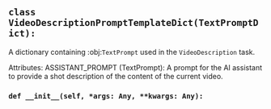 <a id="camel.prompts.video_description_prompt"></a>

<a id="camel.prompts.video_description_prompt.VideoDescriptionPromptTemplateDict"></a>

## `class VideoDescriptionPromptTemplateDict(TextPromptDict):`

A dictionary containing :obj:`TextPrompt` used in the `VideoDescription`
task.

Attributes:
ASSISTANT_PROMPT (TextPrompt): A prompt for the AI assistant to
provide a shot description of the content of the current video.

<a id="camel.prompts.video_description_prompt.VideoDescriptionPromptTemplateDict.__init__"></a>

### `def __init__(self, *args: Any, **kwargs: Any):`
